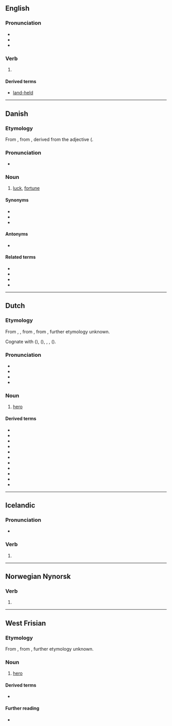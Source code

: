 {{also|Held}}
==English==

===Pronunciation===
* {{IPA|en|/ˈhɛld/}}
* {{audio|en|en-us-held.ogg|Audio (US)}}
* {{rhymes|en|ɛld}}

===Verb===
{{head|en|verb form}}

# {{en-past of|hold}}

====Derived terms====
* [[land-held]]

{{cln|en|irregular past participles|irregular simple past forms}}

----

==Danish==
{{wikipedia|lang=da}}

===Etymology===
From {{inh|da|non|heill||omen, happiness}}, from {{inh|da|gem-pro|*hailzą}}, derived from the adjective {{der|da|gem-pro|*hailaz||whole, sound}} ({{cog|da|hel}}. 

===Pronunciation===
* {{IPA|da|[ˈhɛlˀ]}}

===Noun===
{{da-noun|et|-}}

# [[luck]], [[fortune]]

====Synonyms====
* {{l|da|lykketræf}}
* {{l|da|lykke}}
* {{l|da|succes}}

====Antonyms====
* {{l|da|uheld}}

====Related terms====
* {{l|da|heldig}}
* {{l|da|heldigvis}}
* {{l|da|held i uheld}}
* {{l|da|held og lykke}}

----

==Dutch==

===Etymology===
From {{inh|nl|dum|helt}}, {{m|dum|helet||hero, man, warrior}}, from {{inh|nl|odt|helt||man}}, from {{inh|nl|gem-pro|*haliþaz||man, hero}}, further etymology unknown.

Cognate with {{cog|ang|hæleþ}} ({{cog|en|health}}), {{cog|goh|helid}} ({{cog|de|Held}}), {{cog|fy|held}}, {{cog|non|halr}}, {{m|non|hǫlðr}} ({{cog|no|hold}}).

===Pronunciation===
* {{IPA|nl|/ɦɛlt/}}
* {{audio|nl|Nl-held.ogg|audio}}
* {{hyphenation|nl|held}}
* {{rhymes|nl|ɛlt}}

===Noun===
{{nl-noun|m|-en|heldje|f=heldin}}

# [[hero]]

====Derived terms====
* {{l|nl|heldendaad}}
* {{l|nl|heldendicht}}
* {{l|nl|heldendom}}
* {{l|nl|heldhaftig}}
* {{l|nl|heldin}}
* {{l|nl|held op sokken}}
* {{l|nl|krijgsheld}}
* {{l|nl|oorlogsheld}}
* {{l|nl|superheld}}
* {{l|nl|volksheld}}
* {{l|nl|zeeheld}}

----

==Icelandic==

===Pronunciation===
* {{IPA|is|/hɛlt/}}
*: {{rhymes|is|ɛlt}}

===Verb===
{{head|is|verb form}}

# {{inflection of|is|halda||1|s|pres|indc}}

----

==Norwegian Nynorsk==

===Verb===
{{head|nn|verb form}}

# {{nn-verb-form of|present tense|hald}}

----

==West Frisian==

===Etymology===
From {{inh|fy|ofs|}}, from {{inh|fy|gem-pro|*haliþaz||man, hero}}, further etymology unknown.

===Noun===
{{fy-noun|c|helden|heldsje}}

# [[hero]]

====Derived terms====
* {{l|fy|heldinne}}

====Further reading====
* {{R:WFT|38680}}